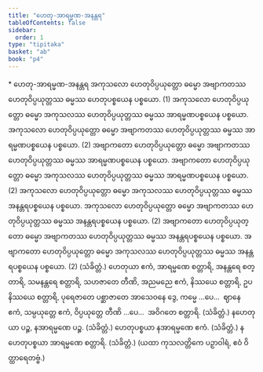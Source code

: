 ```yaml
---
title: "ဟေတု-အာရမ္မဏ-အနန္တရ"
tableOfContents: false
sidebar:
  order: 1
type: "tipitaka"
basket: "ab"
book: "p4"
---
```



<DynamicBreadcrumb />

<Paragraph type="center" book="p4">
* ဟေတု-အာရမ္မဏ-အနန္တရ
</Paragraph>

<Division number="18" book="p4" e="ch" v="39" p="571">

<Paragraph number="994" book="p4">
အကုသလော ဟေတုဝိပ္ပယုတ္တော ဓမ္မော အဗျာကတဿ ဟေတုဝိပ္ပယုတ္တဿ ဓမ္မဿ ဟေတုပစ္စယေန ပစ္စယော. (1)
</Paragraph>

<Paragraph number="995" book="p4">
အကုသလော ဟေတုဝိပ္ပယုတ္တော ဓမ္မော အကုသလဿ ဟေတုဝိပ္ပယုတ္တဿ ဓမ္မဿ အာရမ္မဏပစ္စယေန ပစ္စယော. အကုသလော ဟေတုဝိပ္ပယုတ္တော ဓမ္မော အဗျာကတဿ ဟေတုဝိပ္ပယုတ္တဿ ဓမ္မဿ အာရမ္မဏပစ္စယေန ပစ္စယော. (2)
</Paragraph>

<Paragraph number="996" book="p4">
အဗျာကတော ဟေတုဝိပ္ပယုတ္တော ဓမ္မော အဗျာကတဿ ဟေတုဝိပ္ပယုတ္တဿ ဓမ္မဿ အာရမ္မဏပစ္စယေန ပစ္စယော. အဗျာကတော ဟေတုဝိပ္ပယုတ္တော ဓမ္မော အကုသလဿ ဟေတုဝိပ္ပယုတ္တဿ ဓမ္မဿ အာရမ္မဏပစ္စယေန ပစ္စယော. (2)
</Paragraph>

<Paragraph number="997" book="p4">
အကုသလော ဟေတုဝိပ္ပယုတ္တော ဓမ္မော အကုသလဿ ဟေတုဝိပ္ပယုတ္တဿ ဓမ္မဿ အနန္တရပစ္စယေန ပစ္စယော. အကုသလော ဟေတုဝိပ္ပယုတ္တော ဓမ္မော အဗျာကတဿ ဟေတုဝိပ္ပယုတ္တဿ ဓမ္မဿ အနန္တရပစ္စယေန ပစ္စယော. (2)
</Paragraph>

<Paragraph number="998" book="p4">
အဗျာကတော ဟေတုဝိပ္ပယုတ္တော ဓမ္မော အဗျာကတဿ ဟေတုဝိပ္ပယုတ္တဿ ဓမ္မဿ အနန္တရပစ္စယေန ပစ္စယော. အဗျာကတော ဟေတုဝိပ္ပယုတ္တော ဓမ္မော အကုသလဿ ဟေတုဝိပ္ပယုတ္တဿ ဓမ္မဿ အနန္တရပစ္စယေန ပစ္စယော. (2) (သံခိတ္တံ.)
</Paragraph>

</Division>
<Division number="19" book="p4" e="ch" v="39" p="571">

<Paragraph number="999" book="p4">
ဟေတုယာ ဧကံ, အာရမ္မဏေ စတ္တာရိ, အနန္တရေ စတ္တာရိ, သမနန္တရေ စတ္တာရိ, သဟဇာတေ တီဏိ, အညမညေ ဧကံ, နိဿယေ စတ္တာရိ, ဥပနိဿယေ စတ္တာရိ, ပုရေဇာတေ ပစ္ဆာဇာတေ အာသေဝနေ ဒွေ, ကမ္မေ …ပေ…  ဈာနေ ဧကံ, သမ္ပယုတ္တေ ဧကံ, ဝိပ္ပယုတ္တေ တီဏိ …ပေ…  အဝိဂတေ စတ္တာရိ. (သံခိတ္တံ.)
</Paragraph>

<Paragraph number="1000" book="p4">
နဟေတုယာ ပဉ္စ, နအာရမ္မဏေ ပဉ္စ. (သံခိတ္တံ.)
</Paragraph>

<Paragraph number="1001" book="p4">
ဟေတုပစ္စယာ နအာရမ္မဏေ ဧကံ. (သံခိတ္တံ.)
</Paragraph>

<Paragraph number="1002" book="p4">
နဟေတုပစ္စယာ အာရမ္မဏေ စတ္တာရိ. (သံခိတ္တံ.)
</Paragraph>

<Paragraph number="1003" book="p4">
(ယထာ ကုသလတ္တိကေ ပဉှာဝါရံ, ဧဝံ ဝိတ္ထာရေတဗ္ဗံ.)
</Paragraph>
</Division>